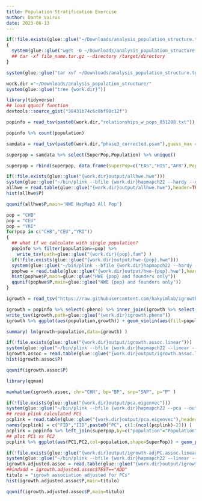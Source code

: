 ```yaml
---
title: Population Stratification Exercise
author: Dante Vairus
date: 2023-06-13
---
```


```r
if(!file.exists(glue::glue("~/Downloads/analysis_population_structure.tgz")))
{
  system(glue::glue("wget -O ~/Downloads/analysis_population_structure.tgz https://uchicago.box.com/shared/static/zv1jyevq01mt130ishx25sgb1agdu8lj.tgz"))
  ## tar -xf file_name.tar.gz --directory /target/directory
}

system(glue::glue("tar xvf ~/Downloads/analysis_population_structure.tgz --directory ~/Downloads/")) 
```

```r
work.dir ="~/Downloads/analysis_population_structure/"
system(glue::glue("tree {work.dir}"))
```
```r
library(tidyverse)
## load qqunif function
devtools::source_gist("38431b74c6c0bf90c12f")
```
```r
popinfo = read_tsv(paste0(work.dir,"relationships_w_pops_051208.txt"))
```
```r
popinfo %>% count(population)
```
```r
samdata = read_tsv(paste0(work.dir,"phase3_corrected.psam"),guess_max = 2500) 
```
```r
superpop = samdata %>% select(SuperPop,Population) %>% unique()

superpop = rbind(superpop, data.frame(SuperPop=c("EAS","HIS","AFR"),Population=c("CHD","MEX","MKK")))
```

```r
if(!file.exists(glue::glue("{work.dir}output/allhwe.hwe")))
system(glue::glue("~/bin/plink --bfile {work.dir}hapmapch22 --hardy --out {work.dir}output/allhwe"))
allhwe = read.table(glue::glue("{work.dir}output/allhwe.hwe"),header=TRUE,as.is=TRUE)
hist(allhwe$P)
```
```r
qqunif(allhwe$P,main='HWE HapMap3 All Pop')
```
```r
pop = "CHB"
pop = "CEU"
pop = "YRI"
for(pop in c("CHB","CEU","YRI"))
{
  ## what if we calculate with single population?
  popinfo %>% filter(population==pop) %>%
    write_tsv(path=glue::glue("{work.dir}{pop}.fam") )
  if(!file.exists(glue::glue("{work.dir}output/hwe-{pop}.hwe")))
  system(glue::glue("~/bin/plink --bfile {work.dir}hapmapch22 --hardy --keep {work.dir}{pop}.fam --out {work.dir}output/hwe-{pop}"))
  pophwe = read.table(glue::glue("{work.dir}output/hwe-{pop}.hwe"),header=TRUE,as.is=TRUE)
  hist(pophwe$P,main=glue::glue("HWE {pop} and founders only"))
  qqunif(pophwe$P,main=glue::glue("HWE {pop} and founders only"))
}
```
```r
igrowth = read_tsv("https://raw.githubusercontent.com/hakyimlab/igrowth/master/rawgrowth.txt")
```
```r
igrowth = popinfo %>% select(-pheno) %>% inner_join(igrowth %>% select(IID,growth), by=c("IID"="IID"))
write_tsv(igrowth,path=glue::glue("{work.dir}igrowth.pheno"))
igrowth %>% ggplot(aes(population,growth)) + geom_violin(aes(fill=population)) + geom_boxplot(width=0.2,col='black',fill='gray',alpha=.8) + theme_bw(base_size = 15)
```
```r
summary( lm(growth~population,data=igrowth) )
```
```r
if(!file.exists(glue::glue("{work.dir}output/igrowth.assoc.linear")))
system(glue::glue("~/bin/plink --bfile {work.dir}hapmapch22 --linear --pheno {work.dir}igrowth.pheno --pheno-name growth --maf 0.05 --out {work.dir}output/igrowth"))
igrowth.assoc = read.table(glue::glue("{work.dir}output/igrowth.assoc.linear"),header=T,as.is=T)
hist(igrowth.assoc$P)
```
```r
qqunif(igrowth.assoc$P)
```
```r
library(qqman)
```
```r
manhattan(igrowth.assoc, chr="CHR", bp="BP", snp="SNP", p="P" )
```
```r
if(!file.exists(glue::glue("{work.dir}output/pca.eigenvec")))
system(glue::glue("~/bin/plink --bfile {work.dir}hapmapch22 --pca --out {work.dir}output/pca"))
## read plink calculated PCs
pcplink = read.table(glue::glue("{work.dir}output/pca.eigenvec"),header=F, as.is=T)
names(pcplink) = c("FID","IID",paste0("PC", c(1:(ncol(pcplink)-2))) )
pcplink = popinfo %>% left_join(superpop,by=c("population"="Population")) %>% inner_join(pcplink, by=c("FID"="FID", "IID"="IID"))
## plot PC1 vs PC2
pcplink %>% ggplot(aes(PC1,PC2,col=population,shape=SuperPop)) + geom_point(size=3,alpha=.7) + theme_bw(base_size = 15)
```
```r
if(!file.exists(glue::glue("{work.dir}output/igrowth-adjPC.assoc.linear")))
system(glue::glue("~/bin/plink --bfile {work.dir}hapmapch22 --linear --pheno {work.dir}igrowth.pheno --pheno-name growth --covar {work.dir}output/pca.eigenvec --covar-number 1-4 --hide-covar --maf 0.05 --out {work.dir}output/igrowth-adjPC"))
igrowth.adjusted.assoc = read.table(glue::glue("{work.dir}output/igrowth-adjPC.assoc.linear"),header=T,as.is=T)
##indadd = igrowth.adjusted.assoc$TEST=="ADD"
titulo = "igrowh association adjusted for PCs"
hist(igrowth.adjusted.assoc$P,main=titulo)
```
```r
qqunif(igrowth.adjusted.assoc$P,main=titulo)
```

